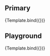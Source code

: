 
<Meta title="Atoms/Drawer" component={Drawer} argTypes={argTypes} parameters={{}} />

<Description of={Drawer} />

## Primary

<Canvas>
    <Story name="Primary" args={{
    }}>
       {Template.bind({})}
    </Story>
</Canvas>

## Playground

<Canvas isColumn>
    <Source language="jsx" story="Playground" />
    <Story inline={false} name="Playground" args={{
    }}>
       {Template.bind({})}
    </Story>
    <ArgsTable story="Playground" />
</Canvas>

